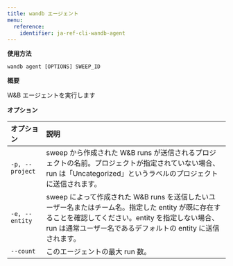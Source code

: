 ```yaml
---
title: wandb エージェント
menu:
  reference:
    identifier: ja-ref-cli-wandb-agent
---
```


**使用方法**

`wandb agent [OPTIONS] SWEEP_ID`

**概要**

W&B エージェントを実行します

**オプション**

| **オプション** | **説明** |
| :--- | :--- |
| `-p, --project` | sweep から作成された W&B runs が送信されるプロジェクトの名前。プロジェクトが指定されていない場合、run は「Uncategorized」というラベルのプロジェクトに送信されます。 |
| `-e, --entity` | sweep によって作成された W&B runs を送信したいユーザー名またはチーム名。指定した entity が既に存在することを確認してください。entity を指定しない場合、run は通常ユーザー名であるデフォルトの entity に送信されます。 |
| `--count` | このエージェントの最大 run 数。 |